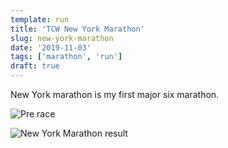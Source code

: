 ```yaml
---
template: run
title: 'TCW New York Marathon'
slug: new-york-marathon
date: '2019-11-03'
tags: ['marathon', 'run']
draft: true
---
```


New York marathon is my first major six marathon.

![Pre race](https://lh3.googleusercontent.com/pw/ACtC-3csChb349LbStdvMQcxTmH0vVDlwOmlkBHlzVS85lwrDkYlGMW_fbvuK35TcaFNH8XXWknzCKnoQs8tYOYiIy2ngKKskoE1eZvFmQuTKcY65cxytaJth4CNTrItJuH_VQogIMjKQpRzUdHJVKp2e78GuA=w2368-h1776-no?authuser=0)

![New York Marathon result](https://lh3.googleusercontent.com/pw/ACtC-3feYg5I7P7nDSKiCYBFzYmlnsVT05lTSBQdG6EeOYSygTgm-2KiUeK2Y6zU_q2BcSADggFkVNRM4AIZ64naEzMI4Jdc6iB2h5tnvV9WSIfAoo8B6uqm45pU6YVqc8fLymmP7U8ykZ47SGvpgo3BUgQBnQ=w822-h1776-no?authuser=0)
